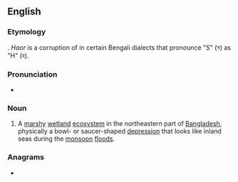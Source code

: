 {{also|häör}}
==English==
{{wikipedia}}

===Etymology===
{{etyl|bn|en}} {{m|bn|হাওর|sc=Beng|tr=sagor||sea}}. ''Haor'' is a corruption of {{m|bn|sagor}} in certain Bengali dialects that pronounce "S" (স) as "H" (হ).

===Pronunciation===
* {{IPA|hɑːɒɹ|lang=en}}

===Noun===
{{en-noun}}

# A [[marshy]] [[wetland]] [[ecosystem]] in the northeastern part of [[Bangladesh]], physically a bowl- or saucer-shaped [[depression]] that looks like inland seas during the [[monsoon]] [[flood]]s.

===Anagrams===
* {{anagrams|en|Haro|Hoar|Hora|ROAH|hoar|hora|oh ar}}